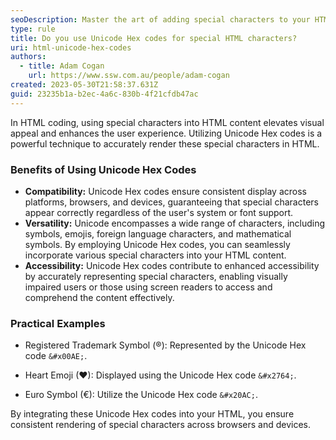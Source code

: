 ```yaml
---
seoDescription: Master the art of adding special characters to your HTML code with Unicode Hex codes, ensuring compatibility, versatility, and accessibility across platforms.
type: rule
title: Do you use Unicode Hex codes for special HTML characters?
uri: html-unicode-hex-codes
authors:
  - title: Adam Cogan
    url: https://www.ssw.com.au/people/adam-cogan
created: 2023-05-30T21:58:37.631Z
guid: 23235b1a-b2ec-4a6c-830b-4f21cfdb47ac
---
```


In HTML coding, using special characters into HTML content elevates visual appeal and enhances the user experience. Utilizing Unicode Hex codes is a powerful technique to accurately render these special characters in HTML.
### Benefits of Using Unicode Hex Codes

- **Compatibility:** Unicode Hex codes ensure consistent display across platforms, browsers, and devices, guaranteeing that special characters appear correctly regardless of the user's system or font support.
- **Versatility:** Unicode encompasses a wide range of characters, including symbols, emojis, foreign language characters, and mathematical symbols. By employing Unicode Hex codes, you can seamlessly incorporate various special characters into your HTML content.
- **Accessibility:** Unicode Hex codes contribute to enhanced accessibility by accurately representing special characters, enabling visually impaired users or those using screen readers to access and comprehend the content effectively.

### Practical Examples

- Registered Trademark Symbol (®): Represented by the Unicode Hex code `&#x00AE;`.

- Heart Emoji (❤): Displayed using the Unicode Hex code `&#x2764;`.

- Euro Symbol (€): Utilize the Unicode Hex code `&#x20AC;`.

By integrating these Unicode Hex codes into your HTML, you ensure consistent rendering of special characters across browsers and devices.